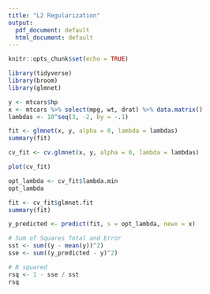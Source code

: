 ```yaml
---
title: "L2 Regularization"
output:
  pdf_document: default
  html_document: default
---
```


```r
knitr::opts_chunk$set(echo = TRUE)
```

```r
library(tidyverse)
library(broom)
library(glmnet)

y <- mtcars$hp
x <- mtcars %>% select(mpg, wt, drat) %>% data.matrix()
lambdas <- 10^seq(3, -2, by = -.1)

fit <- glmnet(x, y, alpha = 0, lambda = lambdas)
summary(fit)

cv_fit <- cv.glmnet(x, y, alpha = 0, lambda = lambdas)

plot(cv_fit)

opt_lambda <- cv_fit$lambda.min
opt_lambda

fit <- cv_fit$glmnet.fit
summary(fit)

y_predicted <- predict(fit, s = opt_lambda, newx = x)

# Sum of Squares Total and Error
sst <- sum((y - mean(y))^2)
sse <- sum((y_predicted - y)^2)

# R squared
rsq <- 1 - sse / sst
rsq
```
